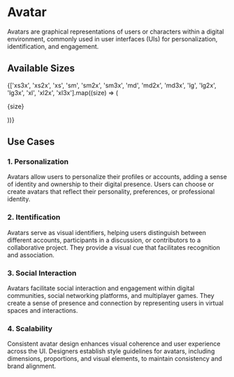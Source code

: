 
<Meta title="Design System/Atoms/Avatar" of={AvatarStories}/>

# Avatar
<p style={{paddingBottom: '16px'}}>
  Avatars are graphical representations of users or characters within a digital environment, commonly used in user interfaces (UIs) for personalization, identification, and engagement. 
</p>

## Available Sizes

<div style={{ 
  width: '60%',
  padding: '0',
  display: 'grid', 
  gridTemplateColumns: 'repeat(5, 1fr)', 
  gap: '20px',
  justifyItems: 'center',
  alignItems: 'center'
}}>
  {['xs3x', 'xs2x', 'xs', 'sm', 'sm2x', 'sm3x', 'md', 'md2x', 'md3x', 'lg', 'lg2x', 'lg3x', 'xl', 'xl2x', 'xl3x'].map((size) => (
    <div key={size} style={{ 
      textAlign: 'center' ,
      display: 'flex',
      flexDirection: 'column',
    }}>
      <p
        style={{
          padding: '0',
          lineHeight: '0'
        }}
      >{size}</p>
      <Avatar size={size} />
    </div>
  ))}
</div>

## Use Cases

### 1. Personalization
<p style={{paddingBottom: '16px'}}>
  Avatars allow users to personalize their profiles or accounts, adding a sense of identity and ownership to their digital presence. Users can choose or create avatars that reflect their personality, preferences, or professional identity.
</p>

### 2. Itentification
<p style={{paddingBottom: '16px'}}>
  Avatars serve as visual identifiers, helping users distinguish between different accounts, participants in a discussion, or contributors to a collaborative project. They provide a visual cue that facilitates recognition and association.
</p>

### 3. Social Interaction
<p style={{paddingBottom: '16px'}}>
  Avatars facilitate social interaction and engagement within digital communities, social networking platforms, and multiplayer games. They create a sense of presence and connection by representing users in virtual spaces and interactions.
</p>

### 4. Scalability
<p style={{paddingBottom: '16px'}}>
  Consistent avatar design enhances visual coherence and user experience across the UI. Designers establish style guidelines for avatars, including dimensions, proportions, and visual elements, to maintain consistency and brand alignment.
</p>

